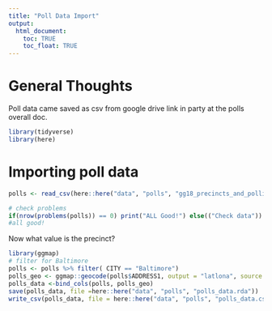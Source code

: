 ```yaml
---
title: "Poll Data Import"
output: 
  html_document:
    toc: TRUE
    toc_float: TRUE
---
```


<style>
#TOC {
  background: url("https://images.squarespace-cdn.com/content/v1/5a397a42b1ffb615a2f64268/1580157288562-QZVW5Z3CYNZY4E1460JU/Hi+Res.png");
  background-size: contain;
  padding-top: 240px !important;
  background-repeat: no-repeat;
}
</style>

# General Thoughts

Poll data came saved as csv from google drive link in party at the polls overall doc.

```r
library(tidyverse)
library(here)
```

# Importing poll data


```r
polls <- read_csv(here::here("data", "polls", "gg18_precincts_and_polling_places.csv"))

# check problems
if(nrow(problems(polls)) == 0) print("ALL Good!") else(("Check data"))
#all good!
```

Now what value is the precinct?
```r
library(ggmap)
# filter for Baltimore
polls <- polls %>% filter( CITY == "Baltimore")
polls_geo <- ggmap::geocode(polls$ADDRESS1, output = "latlona", source = "google")
polls_data <-bind_cols(polls, polls_geo)
save(polls_data, file =here::here("data", "polls", "polls_data.rda"))
write_csv(polls_data, file = here::here("data", "polls", "polls_data.csv"))
```

